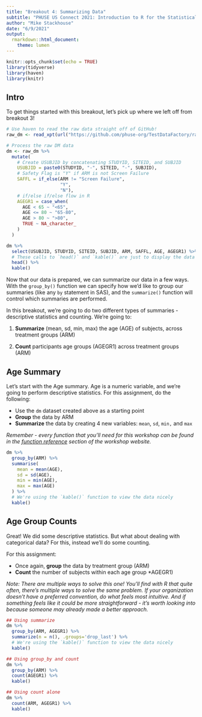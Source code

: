 ```yaml
---
title: "Breakout 4: Summarizing Data"
subtitle: "PHUSE US Connect 2021: Introduction to R for the Statistical Programmer"
author: "Mike Stackhouse"
date: "6/9/2021"
output:
  rmarkdown::html_document:
    theme: lumen
---
```


```r
knitr::opts_chunk$set(echo = TRUE)
library(tidyverse)
library(haven)
library(knitr)
```

## Intro

To get things started with this breakout, let's pick up where we left off from breakout 3!

```r
# Use haven to read the raw data straight off of GitHub!
raw_dm <- read_xpt(url("https://github.com/phuse-org/TestDataFactory/raw/main/Updated/TDF_SDTM/dm.xpt"))

# Process the raw DM data
dm <- raw_dm %>%
  mutate(
    # Create USUBJID by concatenating STUDYID, SITEID, and SUBJID
    USUBJID = paste0(STUDYID, "-", SITEID, "-", SUBJID),
    # Safety Flag is "Y" if ARM is not Screen Failure
    SAFFL = if_else(ARM != "Screen Failure",
                    "Y",
                    "N"),
    # if/else if/else flow in R
    AGEGR1 = case_when(
      AGE < 65 ~ "<65",
      AGE <= 80 ~ "65-80",
      AGE > 80 ~ ">80",
      TRUE ~ NA_character_
    )
  )

dm %>% 
  select(USUBJID, STUDYID, SITEID, SUBJID, ARM, SAFFL, AGE, AGEGR1) %>% 
  # These calls to `head()` and `kable()` are just to display the data nicely
  head() %>% 
  kable()
```

Now that our data is prepared, we can summarize our data in a few ways. With the `group_by()` function we can specify how we'd like to group our summaries (like any `by` statement in SAS), and the `summarize()` function will control which summaries are performed.

In this breakout, we're going to do two different types of summaries - descriptive statistics and counting. We're going to:

1)  **Summarize** (mean, sd, min, max) the age (AGE) of subjects, across treatment groups (ARM)

2)  **Count** participants age groups (AGEGR1) across treatment groups (ARM)

## Age Summary

Let's start with the Age summary. Age is a numeric variable, and we're going to perform descriptive statistics. For this assignment, do the following:

-   Use the `dm` dataset created above as a starting point
-   **Group** the data by ARM
-   **Summarize** the data by creating 4 new variables: `mean`, `sd`, `min,` and `max`

*Remember - every function that you'll need for this workshop can be found in the [function reference](https://atorus-connect.eastus2.cloudapp.azure.com/phuse_intro_to_r_2021/resources.html) section of the workshop website.*

```r
dm %>%
  group_by(ARM) %>%
  summarise(
    mean = mean(AGE),
    sd = sd(AGE),
    min = min(AGE),
    max = max(AGE)
  ) %>% 
  # We're using the `kable()` function to view the data nicely
  kable()
```

## Age Group Counts

Great! We did some descriptive statistics. But what about dealing with categorical data? For this, instead we'll do some counting.

For this assignment:

-   Once again, **group** the data by treatment group (ARM)
-   **Count** the number of subjects within each age group \*AGEGR1)

*Note: There are multiple ways to solve this one! You'll find with R that quite often, there's multiple ways to solve the same problem. If your organization doesn't have a preferred convention, do what feels most intuitive. And if something feels like it could be more straightforward - it's worth looking into because someone may already made a better approach.*

```r
## Using summarize
dm %>% 
  group_by(ARM, AGEGR1) %>% 
  summarize(n = n(), .groups='drop_last') %>% 
  # We're using the `kable()` function to view the data nicely
  kable()

## Using group_by and count
dm %>%
  group_by(ARM) %>% 
  count(AGEGR1) %>% 
  kable()

## Using count alone
dm %>% 
  count(ARM, AGEGR1) %>% 
  kable()
```
